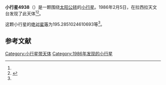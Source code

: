 {{Infobox planet
| bgcolour = #FFFFC0
| name = 4938 Papadopoulos
| symbol = 
| image = 
| caption = 
| discovery = yes
| discovery_ref = 
| discoverer = {{link-en|亨利·德波鸿诺|Henri Debehogne}}
| discovery_site = [[拉西拉天文台|拉西拉天文台]] 
| discovered = 1986年2月5日
| designations = yes
| mp_name = 
| named_after = 
| alt_names = 1986 CQ1/ 1988 UG
| mp_category = [[主带小行星|主带小行星]]
| orbit_ref = <ref name="a">[http://ssd.jpl.nasa.gov/sbdb.cgi?sstr=4938 4938 Papadopoulos] {{Wayback|url=http://ssd.jpl.nasa.gov/sbdb.cgi?sstr=4938 |date=20201124011219 }}，小行星數據庫瀏覽器（JPL Small-Body Database Browser）－[[美国国家航空航天局|美国国家航空航天局]]喷气推进实验室</ref>
| epoch = 2456400.5 (2013年4月18日更新)
| aphelion = {{convert|2.531666623457116|AU|km|3|abbr=on|lk=out}}
| perihelion = {{convert|2.174064104918397|AU|km|3|abbr=on}}
| semimajor = {{convert|2.352865364187756|AU|km|3|abbr=on}}
| eccentricity = 0.075992984
| period = 1318.238653 [[日|日]]<br />3.61[[儒略年|儒略年]]
| avg_speed = 
| inclination = 4.567717524989036
| asc_node = 222.3830772262053
| mean_anomaly = 
| arg_peri = 195.2851024610693
| satellites = 
| physical_characteristics = yes
| dimensions = 
| mass = 
| density = 
| surface_grav = 
| escape_velocity = 
| sidereal_day = 
| axial_tilt = 
| pole_ecliptic_lat = 
| pole_ecliptic_lon = 
| albedo = 
| temperatures= 
| temp_name1 = 
| mean_temp_1 = 
| max_temp_1 = 
| temp_name2 = 
| max_temp_2 = 
| spectral_type = 
| abs_magnitude = 195.2851024610693
}}

'''小行星4938'''（{{lang-en|4938 Papadopoulos}}）是一颗围绕[[太阳|太阳]][[公转|公转]]的[[小行星|小行星]]。1986年2月5日，{{link-en|亨利·德波鸿诺|Henri Debehogne}}在拉西拉天文台发现了此天体<ref name="a" /><ref>{{cite news|title=小行星列表|url=http://cfa-www.harvard.edu/iau/lists/NumberedMPs.txt|accessdate=2013-07-08|newspaper=哈佛大学|archive-date=2008-05-17|archive-url=https://web.archive.org/web/20080517010638/http://cfa-www.harvard.edu/iau/lists/NumberedMPs.txt|dead-url=no}}</ref>。

这颗小行星的[[绝对星等|绝对星等]]为195.2851024610693等<ref name="a" />。

==参考文献==
{{reflist}}
{{Minor Planet Number|[[小行星4937|小行星4937]]|[[小行星4939|小行星4939]]}}

{{小天体}}

[[Category:小行星带天体|Category:小行星带天体]]
[[Category:1986年发现的小行星|Category:1986年发现的小行星]]

{{asteroid-stub}}